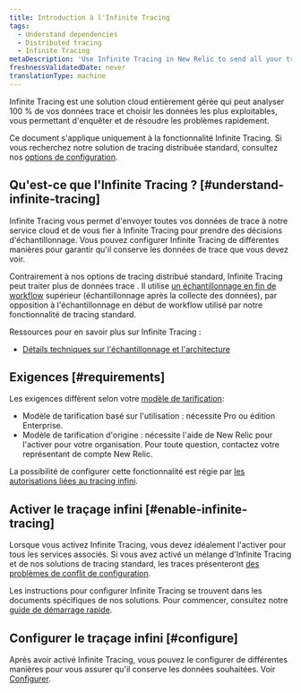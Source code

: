 ```yaml
---
title: Introduction à l'Infinite Tracing
tags:
  - Understand dependencies
  - Distributed tracing
  - Infinite Tracing
metaDescription: 'Use Infinite Tracing in New Relic to send all your trace data to our cloud-based service, and rely on Infinite Tracing to make sampling decisions.'
freshnessValidatedDate: never
translationType: machine
---
```


Infinite Tracing est une solution cloud entièrement gérée qui peut analyser 100 % de vos données trace et choisir les données les plus exploitables, vous permettant d&apos;enquêter et de résoudre les problèmes rapidement.

Ce document s&apos;applique uniquement à la fonctionnalité Infinite Tracing. Si vous recherchez notre solution de tracing distribuée standard, consultez nos [options de configuration](/docs/distributed-tracing/enable-configure/quick-start).

## Qu&apos;est-ce que l&apos;Infinite Tracing ? [#understand-infinite-tracing]

Infinite Tracing vous permet d&apos;envoyer toutes vos données de trace à notre service cloud et de vous fier à Infinite Tracing pour prendre des décisions d&apos;échantillonnage. Vous pouvez configurer Infinite Tracing de différentes manières pour garantir qu&apos;il conserve les données de trace que vous devez voir.

Contrairement à nos options de tracing distribué standard, Infinite Tracing peut traiter plus de données trace . Il utilise [un échantillonnage en fin de workflow](/docs/understand-dependencies/distributed-tracing/get-started/how-new-relic-distributed-tracing-works#sampling) supérieur (échantillonnage après la collecte des données), par opposition à l&apos;échantillonnage en début de workflow utilisé par notre fonctionnalité de tracing standard.

Ressources pour en savoir plus sur Infinite Tracing :

* [Détails techniques sur l&apos;échantillonnage et l&apos;architecture](/docs/understand-dependencies/distributed-tracing/get-started/how-new-relic-distributed-tracing-works#sampling)

## Exigences [#requirements]

Les exigences diffèrent selon votre [modèle de tarification](/docs/accounts/original-accounts-billing/original-product-based-pricing/overview-pricing-models):

* Modèle de tarification basé sur l&apos;utilisation : nécessite Pro ou édition Enterprise.
* Modèle de tarification d&apos;origine : nécessite l&apos;aide de New Relic pour l&apos;activer pour votre organisation. Pour toute question, contactez votre représentant de compte New Relic.

La possibilité de configurer cette fonctionnalité est régie par [les autorisations liées au tracing infini](/docs/accounts/accounts-billing/new-relic-one-user-management/user-permissions#infinite-tracing).

## Activer le traçage infini [#enable-infinite-tracing]

Lorsque vous activez Infinite Tracing, vous devez idéalement l&apos;activer pour tous les services associés. Si vous avez activé un mélange d&apos;Infinite Tracing et de nos solutions de tracing standard, les traces présenteront [des problèmes de conflit de configuration](/docs/understand-dependencies/distributed-tracing/troubleshooting/infinite-tracing-trace-configuration-conflicts).

Les instructions pour configurer Infinite Tracing se trouvent dans les documents spécifiques de nos solutions. Pour commencer, consultez notre [guide de démarrage rapide](/docs/distributed-tracing/enable-configure/quick-start).

## Configurer le traçage infini [#configure]

Après avoir activé Infinite Tracing, vous pouvez le configurer de différentes manières pour vous assurer qu&apos;il conserve les données souhaitées. Voir [Configurer](/docs/configure-trace-observer#configure).